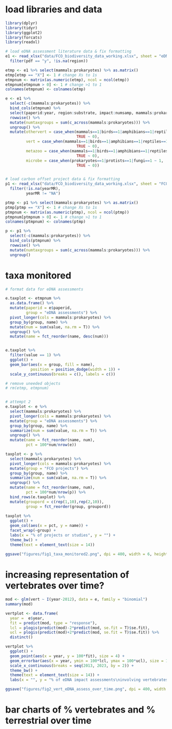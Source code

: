 # load libraries and data
```r
library(dplyr)
library(tidyr)
library(ggplot2)
library(forcats)
library(readxl)

# load eDNA assessment literature data & fix formatting
e1 <- read_xlsx("data/FCO_biodiversity_data_working.xlsx", sheet = "eDNA_assessment") %>%
  filter(pdf == "y", !is.na(region))

etmp <- e1 %>% select(mammals:prokaryotes) %>% as.matrix()
etmp[etmp == "X"] <- 1 # change Xs to 1s
etmpnum <- matrix(as.numeric(etmp), ncol = ncol(etmp))
etmpnum[etmpnum > 0] <- 1 # change >1 to 1
colnames(etmpnum) <- colnames(etmp)

e <- e1 %>%
  select(-c(mammals:prokaryotes)) %>%
  bind_cols(etmpnum) %>%
  select(paperid:year, region:substrate, impact:numsamp, mammals:prokaryotes, summary, title, journal, vol, num, pages) %>%
  rowwise() %>%
  mutate(numtaxgroups = sum(c_across(mammals:prokaryotes))) %>%
  ungroup() %>%
  mutate(othervert = case_when(mammals==1|birds==1|amphibians==1|reptiles==1 ~ 1,
                               TRUE ~ 0),
         vert = case_when(mammals==1|birds==1|amphibians==1|reptiles==1|fish==1 ~ 1,
                               TRUE ~ 0),
         metazoo = case_when(mammals==1|birds==1|amphibians==1|reptiles==1|fish==1|invertebrates==1 ~ 1,
                               TRUE ~ 0),
         microbe = case_when(prokaryotes==1|protists==1|fungi==1 ~ 1,
                               TRUE ~ 0))


# load carbon offset project data & fix formatting
p1 <- read_xlsx("data/FCO_biodiversity_data_working.xlsx", sheet = "FCO_projects") %>%
  filter(!is.na(yearMR),
         yearMR != "NA")

ptmp <- p1 %>% select(mammals:prokaryotes) %>% as.matrix()
ptmp[ptmp == "X"] <- 1 # change Xs to 1s
ptmpnum <- matrix(as.numeric(ptmp), ncol = ncol(ptmp))
ptmpnum[ptmpnum > 0] <- 1 # change >1 to 1
colnames(ptmpnum) <- colnames(ptmp)

p <- p1 %>%
  select(-c(mammals:prokaryotes)) %>%
  bind_cols(ptmpnum) %>%
  rowwise() %>%
  mutate(numtaxgroups = sum(c_across(mammals:prokaryotes))) %>%
  ungroup()
```
# taxa monitored
```r
# format data for eDNA assessments

e.taxplot <- etmpnum %>%
  as.data.frame() %>%
  mutate(paperid = e$paperid,
         group = "eDNA assessments") %>%
  pivot_longer(cols = mammals:prokaryotes) %>% 
  group_by(group, name) %>%
  mutate(num = sum(value, na.rm = T)) %>%
  ungroup() %>%
  mutate(name = fct_reorder(name, desc(num)))


e.taxplot %>%
  filter(value == 1) %>%
  ggplot() +
  geom_bar(aes(x = group, fill = name),
           position = position_dodge(width = 1)) +
  scale_y_continuous(breaks = c(), labels = c())

# remove uneeded objects
# rm(etmp, etmpnum)


# attempt 2
e.taxplot <- e %>%
  select(mammals:prokaryotes) %>%
  pivot_longer(cols = mammals:prokaryotes) %>% 
  mutate(group = "eDNA assessments") %>%
  group_by(group, name) %>%
  summarize(num = sum(value, na.rm = T)) %>%
  ungroup() %>%
  mutate(name = fct_reorder(name, num),
         pct = 100*num/nrow(e)) 

taxplot <- p %>%
  select(mammals:prokaryotes) %>%
  pivot_longer(cols = mammals:prokaryotes) %>% 
  mutate(group = "FCO projects") %>%
  group_by(group, name) %>%
  summarize(num = sum(value, na.rm = T)) %>%
  ungroup() %>%
  mutate(name = fct_reorder(name, num),
         pct = 100*num/nrow(p)) %>%
  bind_rows(e.taxplot) %>%
  mutate(groupord = c(rep(1,10),rep(2,10)),
         group = fct_reorder(group, groupord))
  
taxplot %>%
  ggplot() +
  geom_col(aes(x = pct, y = name)) +
  facet_wrap(~group) +
  labs(x = "% of projects or studies", y = "") +
  theme_bw() +
  theme(text = element_text(size = 14))
  
ggsave("figures/fig1_taxa_monitored2.png", dpi = 400, width = 6, height = 4)
```
# increasing representation of vertebrates over time?
```r

mod <- glm(vert ~ I(year-2012), data = e, family = "binomial")
summary(mod)

vertplot <- data.frame(
  year =  e$year,
  fit = predict(mod, type = "response"),
  lcl = plogis(predict(mod)-2*predict(mod, se.fit = T)$se.fit),
  ucl = plogis(predict(mod)+2*predict(mod, se.fit = T)$se.fit)) %>%
  distinct()

vertplot %>%
  ggplot() +
  geom_point(aes(x = year, y = 100*fit), size = 4) +
  geom_errorbar(aes(x = year, ymin = 100*lcl, ymax = 100*ucl), size = 1, width = 0) +
  scale_x_continuous(breaks = seq(2013, 2023, by = 2)) +
  theme_bw() +
  theme(text = element_text(size = 14)) +
  labs(x = "", y = "% of eDNA impact assessments\ninvolving vertebrates")

ggsave("figures/fig2_vert_eDNA_assess_over_time.png", dpi = 400, width = 4, height = 4)
```

# bar charts of % vertebrates and % terrestrial over time
```r

```




